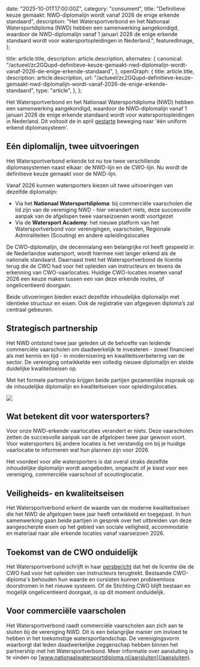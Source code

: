 
  date: "2025-10-01T17:00:00Z",
  category: "consument",
  title: "Definitieve keuze gemaakt: NWD-diplomalijn wordt vanaf 2026 de enige erkende standaard",
  description:
    "Het Watersportverbond en het Nationaal Watersportdiploma (NWD) hebben een samenwerking aangekondigd, waardoor de NWD-diplomalijn vanaf 1 januari 2026 de enige erkende standaard wordt voor watersportopleidingen in Nederland.",
  featuredImage,
};

  title: article.title,
  description: article.description,
  alternates: {
    canonical: "/actueel/zc2GQupd-definitieve-keuze-gemaakt-nwd-diplomalijn-wordt-vanaf-2026-de-enige-erkende-standaard",
  },
  openGraph: {
    title: article.title,
    description: article.description,
    url: "/actueel/zc2GQupd-definitieve-keuze-gemaakt-nwd-diplomalijn-wordt-vanaf-2026-de-enige-erkende-standaard",
    type: "article",
  },
};


Het Watersportverbond en het Nationaal Watersportdiploma (NWD) hebben een samenwerking aangekondigd, waardoor de NWD-diplomalijn vanaf 1 januari 2026 de enige erkende standaard wordt voor watersportopleidingen in Nederland. Dit voltooit de in april [gestarte](/actueel/jh38UnmG-persbericht-samenwerking-watersportverbond-en-nationaal-watersportdiploma) beweging naar 'één uniform erkend diplomasysteem'.

## Eén diplomalijn, twee uitvoeringen

Het Watersportverbond erkende tot nu toe twee verschillende diplomasystemen naast elkaar: de NWD-lijn en de CWO-lijn. Nu wordt de definitieve keuze gemaakt voor de NWD-lijn. 

Vanaf 2026 kunnen watersporters kiezen uit twee uitvoeringen van dezelfde diplomalijn:

* Via het **Nationaal Watersportdiploma**: bij commerciële vaarscholen die lid zijn van de vereniging NWD \- hier verandert niets, deze succesvolle aanpak van de afgelopen twee vaarseizoenen wordt voortgezet	  
* Via de **Watersport Academy**: het nieuwe platform van het Watersportverbond voor verenigingen, vaarscholen, Regionale Admiraliteiten (Scouting) en andere opleidingslocaties

De CWO-diplomalijn, die decennialang een belangrijke rol heeft gespeeld in de Nederlandse watersport, wordt hiermee niet langer erkend als de nationale standaard. Daarnaast trekt het Watersportverbond de licentie terug die de CWO had voor het opleiden van instructeurs en tevens de erkenning van CWO-vaarlocaties. Huidige CWO-locaties moeten vanaf 2026 een keuze maken tussen een van deze erkende routes, of ongelicentieerd doorgaan.

Beide uitvoeringen bieden exact dezelfde inhoudelijke diplomalijn met identieke structuur en eisen. Ook de registratie van afgegeven diploma’s zal centraal gebeuren.

## Strategisch partnership

Het NWD ontstond twee jaar geleden uit de behoefte van leidende commerciële vaarscholen om daadwerkelijk te investeren \- zowel financieel als met kennis en tijd \- in modernisering en kwaliteitsverbetering van de sector. De vereniging ontwikkelde een volledig nieuwe diplomalijn en stelde duidelijke kwaliteitseisen op.

Met het formele partnership krijgen beide partijen gezamenlijke inspraak op de inhoudelijke diplomalijn en kwaliteitseisen voor opleidingslocaties.

<Image src={Landschap} className="rounded-none" />

## Wat betekent dit voor watersporters?

Voor onze NWD-erkende vaarlocaties verandert er niets. Deze vaarscholen zetten de succesvolle aanpak van de afgelopen twee jaar gewoon voort. Voor watersporters bij andere locaties is het verstandig om bij je huidige vaarlocatie te informeren wat hun plannen zijn voor 2026.

Het voordeel voor alle watersporters is dat overal straks dezelfde inhoudelijke diplomalijn wordt aangeboden, ongeacht of je kiest voor een vereniging, commerciële vaarschool of scoutinglocatie.

## Veiligheids- en kwaliteitseisen

Het Watersportverbond erkent de waarde van de moderne kwaliteitseisen die het NWD de afgelopen twee jaar heeft ontwikkeld en toegepast. In hun samenwerking gaan beide partijen in gesprek over het uitbreiden van deze aangescherpte eisen op het gebied van sociale veiligheid, accommodatie en materiaal naar alle erkende locaties vanaf vaarseizoen 2026.

## Toekomst van de CWO onduidelijk

Het Watersportverbond schrijft in haar [persbericht](https://watersportverbond.nl/nieuws/watersport-academy-een-landelijke-structuur-voor-alle-watersportopleidingen) dat het de licentie die de CWO had voor het opleiden van instructeurs terugtrekt. Bestaande CWO-diploma's behouden hun waarde en cursisten kunnen probleemloos doorstromen in het nieuwe systeem. Of de Stichting CWO blijft bestaan en mogelijk ongelicentieerd doorgaat, is op dit moment onduidelijk.

## Voor commerciële vaarscholen

Het Watersportverbond raadt commerciële vaarscholen aan zich aan te sluiten bij de vereniging NWD. Dit is een belangrijke manier om invloed te hebben in het toekomstige watersportlandschap. De verenigingsvorm waarborgt dat leden daadwerkelijke zeggenschap hebben binnen het partnership met het Watersportverbond. Meer informatie over aansluiting is te vinden op [www.nationaalwatersportdiploma.nl/aansluiten](/aansluiten).